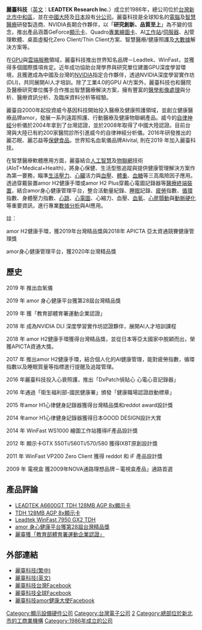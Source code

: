 {{多個問題|
{{advert|time=2019-11-04T17:20:25+00:00}}
{{newsrelease|time=2019-11-04T17:20:25+00:00}}
{{unreferenced|time=2018-03-17T02:59:55+00:00}}
{{update|time=2018-03-17T02:59:25+00:00}}
}}
{{noteTA
|G1=IT
}}
{{Infobox_Company
| company_name = 麗臺科技股份有限公司
| company_name_en = Leadtek Research Inc.
| company_logo = [[File:Leadtek_logo.jpg|File:Leadtek logo.jpg]]
| company_type = 
| company_slogan = We Make Dreams a Reality
| foundation = 1986年10月24日
| location = {{TWN}}[[新北市|新北市]][[中和區|中和區]]建一路166號18樓
| <!--zip_code       = 235-11 |-->
<!--telephone_no   = +886 2 8226-5800<br>0800-600-206 |-->
<!--chairman       = 盧崑山|-->
<!--GM             = 盧崑山<br />發言人兼資深副總經理：羅國維|-->
industry = [[電腦硬件|電腦硬件]]
| products = [[WinFast|WinFast]]系列[[顯示卡|顯示卡]]<br />雲端超級運算工作站<br />桌面虛擬化Zero Client/Thin Client<br />遠距醫療及健康照護產品
| capital = [[新台幣|新台幣]]：5.36億元
| revenue = {{increase}}[[新台幣|新台幣]]45.5億元<small>（2020年）<small>
| <!--eps            = -2.42|-->
num_employees = 300人(2021年)
| subsid = [[麗台育樂傳播|麗台育樂傳播]]股份有限公司（《[[麗台運動報|麗台運動報]]》）<br />[[麗禾國際|麗禾國際]]股份有限公司
| homepage = http://www.leadtek.com.tw
| traded_as = {{twse|2465}}<br/>（2001年9月19日上市）
}}
'''麗臺科技'''（[[英文|英文]]：'''LEADTEK Research Inc.'''）成立於1986年，總公司位於[[台灣|台灣]][[新北市|新北市]][[中和區|中和區]]，並在[[中國大陸|中國大陸]]及[[日本|日本]]設有[[分公司|分公司]]。麗臺科技是全球知名的[[電腦|電腦]]及[[智慧醫療|智慧醫療]]研發製造商、NVIDIA長期合作夥伴，以「'''研究創新、品質至上'''」為不變的信念，推出產品涵蓋GeForce[[顯示卡|顯示卡]]、Quadro[[專業繪圖卡|專業繪圖卡]]、AI[[工作站|工作站]]/[[伺服器|伺服器]]、[[AI|AI]]管理軟體、桌面虛擬化Zero Client/Thin Client方案、智慧醫療/健康照護及[[大數據|大數據]]解決方案等。

在[[GPU|GPU]]與[[雲端服務|雲端服務]]領域，麗臺科技推出世界知名品牌－Leadtek、WinFast，並獲得多個國際獎項肯定。近年成功協助台灣學界與研究單位建置GPU深度學習環境，且獲邀成為中國及台灣的[[NVIDIA|NVIDIA]]指定合作夥伴，透過NVIDIA深度學習實作坊(DLI)，共同展開AI人才培訓。除了工業4.0的GPU AI方案外，麗臺科技也和醫院及醫療研究單位攜手合作推出智慧醫療解決方案，擁有豐富的[[醫學影像處理|醫學影像處理]]與分析、醫療資訊分析、及臨床資料分析等經驗。

麗臺自2000年起投資威今基因科技開始投入醫療及健康照護領域，並創立健康醫療品牌amor，發展一系列遠距照護、行動醫療及健康物聯網產品。威今的[[自律神經|自律神經]]分析儀於2004年拿到了台灣認證，並於2008年取得了中國大陸認證。目前台灣與大陸已有約200家醫院診所引進威今的自律神經分析儀。2016年研發推出的麗芯眠、麗芯益等[[保健食品|保健食品]]。世界知名血氧儀品牌Alvital, 則在2019 年加入麗臺科技。

在智慧醫療軟體應用方面，麗臺結合[[人工智慧|人工智慧]]及[[物聯網|物聯網]]技術 (AIoT+Medical+Health)，將身心保健、生活型態追蹤與提供健康管理解決方案作為第一要務，瞄準[[生活|生活]][[壓力|壓力]]、[[心臟|心臟]]活力與[[血壓|血壓]]、[[體重|體重]]、[[血糖|血糖]]等三高風險因子應用。透過穿戴裝置amor H2健康手環或amor H2 Plus穿戴心電圖記錄器等[[醫療終端裝置|醫療終端裝置]]，結合amor身心健康管理平台，整合活動量紀錄、[[睡眠|睡眠]]記錄、[[疲勞|疲勞]]指數、[[循環|循環]]指數、身體壓力指數、[[心跳|心跳]]、[[心電圖|心電圖]]、心縮力、血壓、[[血氧|血氧]]、[[心房顫動|心房顫動]]與[[動脈硬化|動脈硬化]]等重要資訊，進行專業[[數據分析|數據分析]]與AI應用。

註：

amor H2健康手環，獲2019年台灣精品獎與2018年 APICTA 亞太資通競賽健康管理獎 

amor身心健康管理平台，獲2020年台灣精品獎

==歷史==
2019 年 推出血氧儀

2019 年 amor 身心健康平台獲第28屆台灣精品獎

2019 年 獲「教育部體育署運動企業認證」

2018 年 成為NVIDIA DLI 深度學習實作坊認證夥伴，展開AI人才培訓課程

2018 年 amor H2健康手環獲得台灣精品獎，並從日本等亞太國家中脫穎而出，榮獲APICTA資通大獎。

2017 年 推出amor H2健康手環，結合個人化的AI健康管理，能對疲勞指數，循環指數以及睡眠質量等指標進行提醒及追蹤管理。

2016 年麗臺科技投入心衰照護，推出「DxPatch偵貼心 心電心音記錄器」

2016 年通過「衛生福利部-國民健康署」頒發「健康職場認證啟動標章」

2015 年amor H1心律健身記錄器獲得台灣精品獎和reddot award設計獎

2014 年amor H1心律健身記錄器獲得日本GOOD DESIGN設計大賞

2014 年 WinFast WS1000 繪圖工作站獲得iF產品設計獎

2012 年 顯示卡GTX 550Ti/560Ti/570/580 獲得IXBT原創設計獎

2011 年 WinFast VP200 Zero Client 獲得 reddot 和 iF 產品設計獎

2009 年 電視盒 獲2009年NOVA通路理想品牌－電視盒產品」通路首選

== 產品評論 ==
*[http://www.pimp-my-rig.com/?product=A6600 LEADTEK A6600GT TDH 128MB AGP 8x顯示卡]{{Wayback|url=http://www.pimp-my-rig.com/?product=A6600 |date=20160327102824 }}
*[http://www.hardfeed.com/srv/ramp/review/1498.html=A6600GT TDH 128MB AGP 8x顯示卡]{{Wayback|url=http://www.hardfeed.com/srv/ramp/review/1498.html=A6600GT |date=20120717093943 }}
*[http://www.bjorn3d.com/read.php?cID=931 Leadtek WinFast 7950 GX2 TDH]{{Wayback|url=http://www.bjorn3d.com/read.php?cID=931 |date=20060901005907 }}
*[https://www.taiwanexcellence.org/tw/award/product/109011 amor 身心健康平台獲第28屆台灣精品獎]{{Wayback|url=https://www.taiwanexcellence.org/tw/award/product/109011 |date=20191101084114 }}
*[https://2019isports.gvm.com.tw/ 麗臺獲「教育部體育署運動企業認證」]{{Wayback|url=https://2019isports.gvm.com.tw/ |date=20191101084111 }}

== 外部連結 ==
*[http://www.leadtek.com.tw 麗臺科技(繁中)]{{Wayback|url=http://www.leadtek.com.tw/ |date=20170727102238 }}
*[http://www.leadtek.com/eng/ 麗臺科技(英文)]{{Wayback|url=http://www.leadtek.com/eng/ |date=20170713033619 }}
*[https://www.facebook.com/leadtektaiwan/ 麗臺科技台灣Facebook]
*[https://www.facebook.com/leadtekglobal/ 麗臺科技全球Facebook]
*[https://www.facebook.com/amorhealth/ 麗臺科技amor健康大使Facebook]

[[Category:顯示設備硬件公司|Category:顯示設備硬件公司]]
[[Category:台灣電子公司|Category:台灣電子公司]]
[[Category:臺灣證券交易所上市公司|2]]
[[Category:總部位於新北市的工商業機構|Category:總部位於新北市的工商業機構]]
[[Category:1986年成立的公司|Category:1986年成立的公司]]
